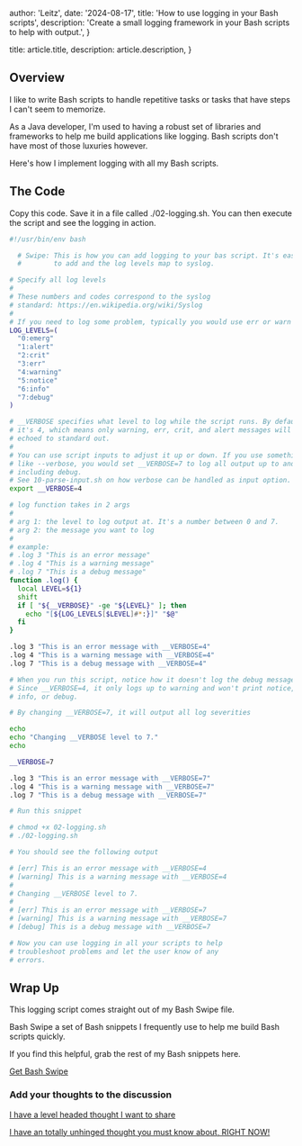 
  author: 'Leitz',
  date: '2024-08-17',
  title: 'How to use logging in your Bash scripts',
  description:
    'Create a small logging framework in your Bash scripts to help with output.',
}

  title: article.title,
  description: article.description,
}


## Overview

I like to write Bash scripts to handle repetitive tasks or tasks that have steps I can't seem to memorize.

As a Java developer, I'm used to having a robust set of libraries and frameworks to help me build applications like logging. Bash scripts don't have most of those luxuries however.

Here's how I implement logging with all my Bash scripts.

## The Code

Copy this code. Save it in a file called ./02-logging.sh. You can then execute the script and see the logging in action.

```bash
#!/usr/bin/env bash

  # Swipe: This is how you can add logging to your bas script. It's easy
  #        to add and the log levels map to syslog.

# Specify all log levels
#
# These numbers and codes correspond to the syslog
# standard: https://en.wikipedia.org/wiki/Syslog
#
# If you need to log some problem, typically you would use err or warn
LOG_LEVELS=(
  "0:emerg"
  "1:alert"
  "2:crit"
  "3:err"
  "4:warning"
  "5:notice"
  "6:info"
  "7:debug"
)

# __VERBOSE specifies what level to log while the script runs. By default
# it's 4, which means only warning, err, crit, and alert messages will be
# echoed to standard out.
#
# You can use script inputs to adjust it up or down. If you use something
# like --verbose, you would set __VERBOSE=7 to log all output up to and
# including debug.
# See 10-parse-input.sh on how verbose can be handled as input option.
export __VERBOSE=4

# log function takes in 2 args
#
# arg 1: the level to log output at. It's a number between 0 and 7.
# arg 2: the message you want to log
#
# example:
# .log 3 "This is an error message"
# .log 4 "This is a warning message"
# .log 7 "This is a debug message"
function .log() {
  local LEVEL=${1}
  shift
  if [ "${__VERBOSE}" -ge "${LEVEL}" ]; then
    echo "[${LOG_LEVELS[$LEVEL]#*:}]" "$@"
  fi
}

.log 3 "This is an error message with __VERBOSE=4"
.log 4 "This is a warning message with __VERBOSE=4"
.log 7 "This is a debug message with __VERBOSE=4"

# When you run this script, notice how it doesn't log the debug message.
# Since __VERBOSE=4, it only logs up to warning and won't print notice,
# info, or debug.

# By changing __VERBOSE=7, it will output all log severities

echo
echo "Changing __VERBOSE level to 7."
echo

__VERBOSE=7

.log 3 "This is an error message with __VERBOSE=7"
.log 4 "This is a warning message with __VERBOSE=7"
.log 7 "This is a debug message with __VERBOSE=7"

# Run this snippet

# chmod +x 02-logging.sh
# ./02-logging.sh

# You should see the following output

# [err] This is an error message with __VERBOSE=4
# [warning] This is a warning message with __VERBOSE=4
#
# Changing __VERBOSE level to 7.
#
# [err] This is an error message with __VERBOSE=7
# [warning] This is a warning message with __VERBOSE=7
# [debug] This is a debug message with __VERBOSE=7

# Now you can use logging in all your scripts to help
# troubleshoot problems and let the user know of any
# errors.

```

## Wrap Up

This logging script comes straight out of my Bash Swipe file.

Bash Swipe a set of Bash snippets I frequently use to help me build Bash scripts quickly.

If you find this helpful, grab the rest of my Bash snippets here.

[Get Bash Swipe](https://bashswipe.com)

### Add your thoughts to the discussion

[I have a level headed thought I want to share](https://x.com/mleitz1/status/1802110090650034502)

[I have an totally unhinged thought you must know about, RIGHT NOW!](https://x.com/mleitz1/status/1802110090650034502)

